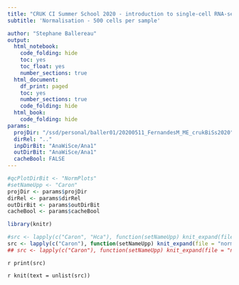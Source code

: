 ```yaml
---
title: "CRUK CI Summer School 2020 - introduction to single-cell RNA-seq analysis"
subtitle: 'Normalisation - 500 cells per sample'

author: "Stephane Ballereau"
output:
  html_notebook:
    code_folding: hide
    toc: yes
    toc_float: yes
    number_sections: true
  html_document:
    df_print: paged
    toc: yes
    number_sections: true
    code_folding: hide
  html_book:
    code_folding: hide
params:
  projDir: "/ssd/personal/baller01/20200511_FernandesM_ME_crukBiSs2020"
  dirRel: ".."
  inpDirBit: "AnaWiSce/Ana1"
  outDirBit: "AnaWiSce/Ana1"
  cacheBool: FALSE
---
```


```r
#qcPlotDirBit <- "NormPlots"
#setNameUpp <- "Caron"
projDir <- params$projDir
dirRel <- params$dirRel
outDirBit <- params$outDirBit
cacheBool <- params$cacheBool
```

```r
library(knitr)
```

```r
#src <- lapply(c("Caron", "Hca"), function(setNameUpp) knit_expand(file = "test.Rmd"))
src <- lapply(c("Caron"), function(setNameUpp) knit_expand(file = "normalisation_5hCellPerSpl.Rmd"))
## src <- lapply(c("Caron"), function(setNameUpp) knit_expand(file = "normalisation_GSM3872434.Rmd"))
```

`r print(src)`

`r knit(text = unlist(src))`


